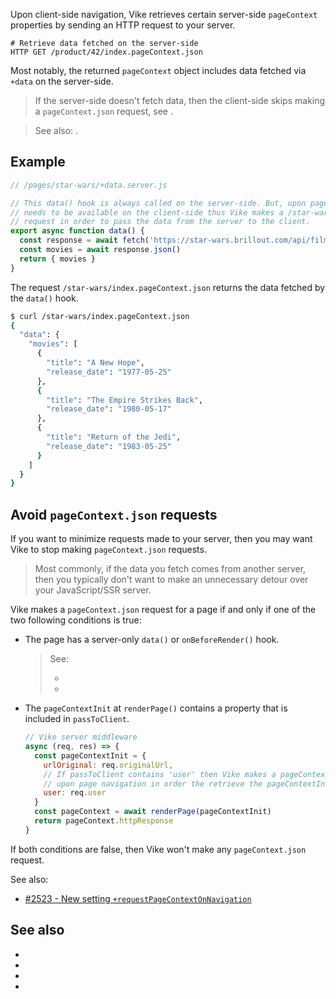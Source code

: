 
Upon <Link href="/client-routing">client-side navigation</Link>,
Vike retrieves certain server-side `pageContext` properties by sending an HTTP request to your server.

```shell
# Retrieve data fetched on the server-side
HTTP GET /product/42/index.pageContext.json
```

Most notably, the returned `pageContext` object includes data fetched via <Link href="/data#environment">`+data` on the server-side</Link>.

> If the server-side doesn't fetch data, then the client-side skips making a `pageContext.json` request, see <Link href="#avoid-pagecontext-json-requests" />.

> See also: <Link href="/pageContext#lifecycle" />.


## Example

```js
// /pages/star-wars/+data.server.js

// This data() hook is always called on the server-side. But, upon page navigation, the data
// needs to be available on the client-side thus Vike makes a /star-wars/index.pageContext.json
// request in order to pass the data from the server to the client.
export async function data() {
  const response = await fetch('https://star-wars.brillout.com/api/films.json')
  const movies = await response.json()
  return { movies }
}
```
The request `/star-wars/index.pageContext.json` returns the data fetched by the `data()` hook.

```bash
$ curl /star-wars/index.pageContext.json
{
  "data": {
    "movies": [
      {
        "title": "A New Hope",
        "release_date": "1977-05-25"
      },
      {
        "title": "The Empire Strikes Back",
        "release_date": "1980-05-17"
      },
      {
        "title": "Return of the Jedi",
        "release_date": "1983-05-25"
      }
    ]
  }
}
```

## Avoid `pageContext.json` requests

If you want to minimize requests made to your server, then you may want Vike to stop making `pageContext.json` requests.

> Most commonly, if the data you fetch comes from another server, then you typically don't want to make an unnecessary detour over your JavaScript/SSR server.

Vike makes a `pageContext.json` request for a page if and only if one of the two following conditions is true:
- The page has a server-only `data()` or `onBeforeRender()` hook.
  > See:
  > - <Link href="/data#environment" />
  > - <Link href="/onBeforeRender#environment" />
- The `pageContextInit` at <Link href="/renderPage">`renderPage()`</Link> contains a property that is included in <Link href="/passToClient">`passToClient`</Link>.
  ```js
  // Vike server middleware
  async (req, res) => {
    const pageContextInit = {
      urlOriginal: req.originalUrl,
      // If passToClient contains 'user' then Vike makes a pageContext.json request
      // upon page navigation in order the retrieve the pageContextInit.user value.
      user: req.user
    }
    const pageContext = await renderPage(pageContextInit)
    return pageContext.httpResponse
  }
  ```

If both conditions are false, then Vike won't make any `pageContext.json` request.

See also:
- [#2523 - New setting `+requestPageContextOnNavigation`](https://github.com/vikejs/vike/issues/2523)


## See also

- <Link href="/passToClient" />
- <Link href="/pageContext#lifecycle" />
- <Link href="/data#environment" />
- <Link href="/onBeforeRender#environment" />
